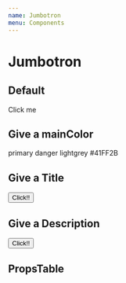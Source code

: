 ```yaml
---
name: Jumbotron
menu: Components
---
```




# Jumbotron

## Default

<Playground>
  <LocalizeThemeProvider>
    <LocalizeJumbotron>Click me</LocalizeJumbotron>
  </LocalizeThemeProvider>
</Playground>

## Give a mainColor

<Playground>
  <LocalizeThemeProvider>
    <LocalizeJumbotron mainColor='primary'>primary</LocalizeJumbotron>
    <LocalizeJumbotron mainColor='danger'>danger</LocalizeJumbotron>
    <LocalizeJumbotron mainColor='lightgrey'>lightgrey</LocalizeJumbotron>
    <LocalizeJumbotron mainColor='#41FF2B'>#41FF2B</LocalizeJumbotron>
  </LocalizeThemeProvider>

</Playground>

## Give a Title

<Playground>
  <LocalizeThemeProvider>
    <LocalizeJumbotron title='Hello LocalizeJumbotron'>
      <Button mainColor='white'>
        Click!!
      </Button>
    </LocalizeJumbotron>
  </LocalizeThemeProvider>
</Playground>

## Give a Description

<Playground>
  <LocalizeThemeProvider>
    <LocalizeJumbotron description='Hello, LocalizeJumbotron'>
      <Button mainColor='white'>
        Click!!
      </Button>
    </LocalizeJumbotron>
  </LocalizeThemeProvider>
</Playground>

## PropsTable

<Props of={LocalizeJumbotronPropsTable} />
